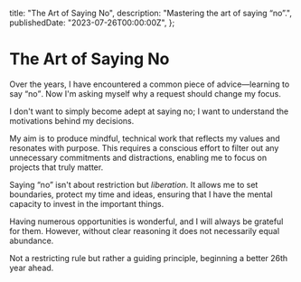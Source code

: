   title: "The Art of Saying No",
  description: "Mastering the art of saying “no”.",
  publishedDate: "2023-07-26T00:00:00Z",
};

# The Art of Saying No

Over the years, I have encountered a common piece of advice—learning to say <q>no</q>. Now I'm asking myself why a request should change my focus.

I don't want to simply become adept at saying no; I want to understand the motivations behind my decisions.

My aim is to produce mindful, technical work that reflects my values and resonates with purpose. This requires a conscious effort to filter out any unnecessary commitments and distractions, enabling me to focus on projects that truly matter.

Saying “no” isn't about restriction but _liberation_. It allows me to set boundaries, protect my time and ideas, ensuring that I have the mental capacity to invest in the important things.

Having numerous opportunities is wonderful, and I will always be grateful for them. However, without clear reasoning it does not necessarily equal abundance.

Not a restricting rule but rather a guiding principle, beginning a better 26th year ahead.
